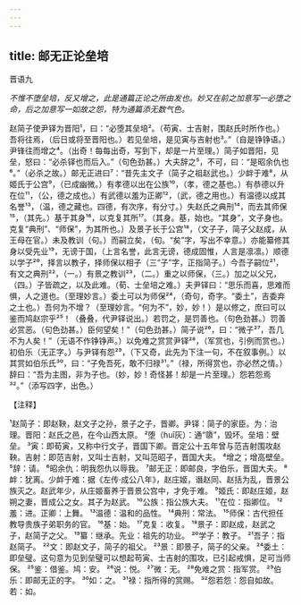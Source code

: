 ```yaml
---
---
---
```

title: 邮无正论垒培
---



晋语九

*不惟不堕垒培，反又增之，此是通篇正论之所由发也。妙又在前之加意写一必堕之命，后之加意写一如故之怨，特为通篇添无数气色。*

赵简子使尹铎为晋阳¹，曰：“必堕其垒培²。（苟寅、士吉射，围赵氏时所作也。）吾将往焉，（后日或将至晋阳也。）若见垒培，是见寅与吉射也³。”（自是铮铮语。）尹锋往而增之⁴。（出奇！每每出奇，写到下，却是一片至理。）简子如晋阳，见垒，怒曰：“必杀铎也而后入。”（句色劲甚。）大夫辞之⁵，不可，曰：“是昭余仇也⁶。”（必杀之故。）邮无正进曰⁷：“昔先主文子（简子之祖赵武也。）少衅于难⁸，从姬氏于公宫⁹，（已成幽微。）有孝德以出在公族¹⁰，（孝，德之基也。）有恭德以升在位¹¹，（公，德之成也。）有武德以羞为正卿¹²，（武，德之用也。）有温德以成其名誉¹³，（温，德之藏也。四德，有次序，有分寸。）失赵氏之典刑¹⁴，而去其师保¹⁵，（其先。）基于其身¹⁶，以克复其所¹⁷。（其身。基，始也。“其身”，文子身也。克复“典刑”、“师保”，为其所也。）及景子长于公宫¹⁸，（文子子，简子父赵成，从王母在官。）未及教训（句。）而嗣立矣，（旬。“矣”字，写出不幸意。）亦能纂修其身以受先业¹⁹，无谤于国，（上言名誉，此言无谤，德成固惟，人言是凛凛。）顺德以学子²⁰，择言以教子，择师保以相子（三“子”字，正指简子。）今吾子嗣位²¹，有文之典刑²²，（一。）有景之教训²³，（二。）重之以师保，（三。）加之以父兄，（四。）子皆疏之，以及此难。（荀、士垒培之难。）夫尹铎曰：“思乐而喜，思难而惧，人之道也。（至理妙言。）委土可以为师保²⁴，（奇句，奇字。“委土”，吉委弃之土也。）吾何为不增？（至理妙言。“何为不”，妙，妙！）是以修之，庶曰可以鉴而鸠赵宗乎²⁵！（叠叠，代尹铎说出。）若罚之，是罚善也。（句色劲甚。）罚善必赏恶。（句色劲甚。）臣何望矣！”（句色劲甚。）简子说²⁶，曰：“微子²⁷，吾几不为人矣！”（无语不作铮铮声。）以免难之赏赏尹铎²⁸，（军赏也，引例而赏也。）初伯乐（无正字。）与尹铎有怨²⁹，（下又奇，此先为下注一句，不在叙事例。）以其赏如伯乐氏³⁰，曰：“子免吾死，敢不归禄³¹。”（禄，所得赏也，亦必然之情。）辞曰：“吾为主图，非为子也。（妙，妙！奇怪甚！却是一片至理。）怨若怨焉³²。”（添写四字，出色。）

【注释】

¹赵简子：即赵鞅，赵文子之孙，景子之子，晋卿。尹铎：简子的家臣。为：治理。晋阳：赵氏之邑，在今山西太原。
²堕（huī灰）：通“隳”，毁坏。垒培：壁垒。
³寅：即荀寅，又称中行文子，晋国下卿。晋定公十五年曾与范吉射围攻赵鞅。吉射：即范吉射，又叫士吉射，又叫范昭子，晋国大夫。
⁴增之；增高壁垒。
⁵辞：请。
⁶昭余仇：明我怨仇以辱我。
⁷邮无正：即邮良，字伯乐，晋国大夫。
⁸衅：犹离。少衅于难：据《左传·成公八年》，赵庄姬，谮赵同、赵括为乱，晋景公族灭之。赵武年少，从庄姬畜养于晋景公宫中，才免于难。
⁹姬氏：即赵庄姬，赵朔之妻，晋成公之女。其子为赵武。
¹⁰公族：指公族大夫。
¹¹在位：指卿位。
¹²羞：进。正卿：上舞。
¹³温德：温和的品性。
¹⁴典刑：常法。
¹⁵师保：古代担任教导贵族子弟职务的官。
¹⁶基：始。
¹⁷克复：收复。
¹⁸景子：即赵成，赵武之子，赵简子之父。
¹⁹纂：继承。先业：祖先的功业。
²⁰学子：教子。
²¹吾子：指赵简子。
²²文：即赵文子，简子的祖父。
²³景：即景子，简子的父亲。
²⁴委土：即垒璧。这句意为见到垒璧可以想起苟寅、士吉射的围攻，已引起戒惧，足可当师保。
²⁵鉴：借鉴。鸠：安。
²⁶说：悦。
²⁷微：无。
²⁸免难之赏：指军赏。
²⁹伯乐：即邮无正的字。
³⁰如：之。
³¹禄：指所得的赏赐。
³²怨若怨：怨自如故。若：如。